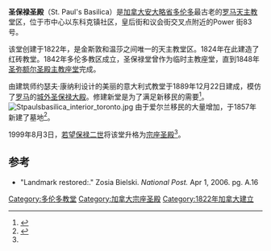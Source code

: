 {{Infobox church
|name         = 圣保禄圣殿
|image        = St Pauls, Toronto.jpg
|denomination = [[罗马天主教|罗马天主教]] 
|location     = [[加拿大|加拿大]][[安大略省|安大略省]][[多伦多|多伦多]]Power 街83号
|archdiocese  = [[天主教多伦多总教区|天主教多伦多总教区]] 
|coordinates   = {{Coord|43|39|20|N|79|21|46|W|region:CA-ON_type:landmark|display=inline,title}}
}}
'''圣保禄圣殿'''（St. Paul's Basilica）是[[加拿大|加拿大]][[安大略省|安大略省]][[多伦多|多伦多]]最古老的[[罗马天主教|罗马天主教]]堂区，位于市中心以东科克镇社区，皇后街和议会街交叉点附近的Power 街83号。

该堂创建于1822年，是金斯敦和温莎之间唯一的天主教堂区。1824年在此建造了红砖教堂。1842年多伦多教区成立，圣保禄堂曾作为临时主教座堂，直到1848年[[圣弥额尔圣殿主教座堂_(多伦多)|圣弥额尔圣殿主教座堂]]完成。

由建筑师约瑟夫·康纳利设计的美丽的意大利式教堂于1889年12月22日建成，模仿了[[罗马|罗马]]的[[城外圣保禄大殿|城外圣保禄大殿]]。修建新堂是为了满足新移民的需要<ref name="giga">{{cite web| title= St. Paul's Basilica| date= | publisher= GCatholic.org| url= http://www.gcatholic.org/toronto/shrines/tor-stpaul.htm| accessdate= 2010年11月15日| archive-date= 2017年11月1日| archive-url= https://web.archive.org/web/20171101094030/http://www.gcatholic.org/toronto/shrines/tor-stpaul.htm| dead-url= no}}</ref>。
[[File:Stpaulsbasilica_interior_toronto.jpg|thumb]]
由于爱尔兰移民的大量增加，于1857年新建了墓地<ref name="cemetery">{{cite web |title=City of Toronto Archives |url=http://www.toronto.ca/archives/toronto_history_faqs.htm#cemeteries |deadurl=yes |archiveurl=https://web.archive.org/web/20070930033337/http://www.toronto.ca/archives/toronto_history_faqs.htm#cemeteries |archivedate=2007-09-30 |accessdate=2016-11-19 }}</ref>。

1999年8月3日，[[若望保禄二世|若望保禄二世]]将该堂升格为[[宗座圣殿|宗座圣殿]]<ref name="giga"/>。

==参考==
{{reflist}}
*"Landmark restored:." Zosia Bielski. ''National Post.'' Apr 1, 2006. pg. A.16
[[Category:多伦多教堂|Category:多伦多教堂]]
[[Category:加拿大宗座圣殿|Category:加拿大宗座圣殿]]
[[Category:1822年加拿大建立|Category:1822年加拿大建立]]